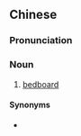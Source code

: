 {{also|牀板}}
==Chinese==
{{zh-forms|t2=牀板}}

===Pronunciation===
{{zh-pron
|m=chuángbǎn
|c=cong4 baan2
|cat=n
}}

===Noun===
{{zh-noun}}

# [[bedboard]]

====Synonyms====
* {{zh-l|鋪板}}